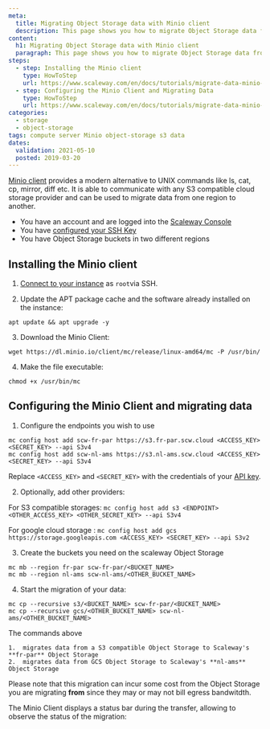 ```yaml
---
meta:
  title: Migrating Object Storage data with Minio client
  description: This page shows you how to migrate Object Storage data from one region to another with Minio client
content:
  h1: Migrating Object Storage data with Minio client
  paragraph: This page shows you how to migrate Object Storage data from one region to another with Minio client
steps:
  - step: Installing the Minio client
    type: HowToStep
    url: https://www.scaleway.com/en/docs/tutorials/migrate-data-minio-client/#Installing-the-Minio-client
  - step: Configuring the Minio Client and Migrating Data
    type: HowToStep
    url: https://www.scaleway.com/en/docs/tutorials/migrate-data-minio-client/#Configuring-the-Minio-client-and-migrating-data
categories:
  - storage
  - object-storage
tags: compute server Minio object-storage s3 data
dates:
  validation: 2021-05-10
  posted: 2019-03-20
---
```


[Minio client](https://docs.minio.io/docs/minio-client-quickstart-guide.html) provides a modern alternative to UNIX commands like ls, cat, cp, mirror, diff etc. It is able to communicate with any S3 compatible cloud storage provider and can be used to migrate data from one region to another.

<Message type="requirement">

- You have an account and are logged into the [Scaleway Console](https://console.scaleway.com)
- You have [configured your SSH Key](/console/my-project/how-to/create-ssh-key/)
- You have Object Storage buckets in two different regions

</Message>

## Installing the Minio client

1. [Connect to your instance](/compute/instances/how-to/connect-to-instance/) as `root`via SSH. 

2. Update the APT package cache and the software already installed on the instance:
  ```
  apt update && apt upgrade -y
  ```

3. Download the Minio Client:
  ```
  wget https://dl.minio.io/client/mc/release/linux-amd64/mc -P /usr/bin/
  ```

4. Make the file executable:
  ```
  chmod +x /usr/bin/mc
  ```

## Configuring the Minio Client and migrating data

1. Configure the endpoints you wish to use
  ```
  mc config host add scw-fr-par https://s3.fr-par.scw.cloud <ACCESS_KEY> <SECRET_KEY> --api S3v4
  mc config host add scw-nl-ams https://s3.nl-ams.scw.cloud <ACCESS_KEY> <SECRET_KEY> --api S3v4
  ```

  <Message type="note">

  Replace `<ACCESS_KEY>` and `<SECRET_KEY>` with the credentials of your [API key](/console/my-project/how-to/generate-api-key/).

  </Message>

2. Optionally, add other providers:

  For S3 compatible storages:
    ```
    mc config host add s3 <ENDPOINT> <OTHER_ACCESS_KEY> <OTHER_SECRET_KEY> --api S3v4
    ```

  For google cloud storage :
    ```
    mc config host add gcs  https://storage.googleapis.com <ACCESS_KEY> <SECRET_KEY> --api S3v2
    ```

3. Create the buckets you need on the scaleway Object Storage
  ```
  mc mb --region fr-par scw-fr-par/<BUCKET_NAME>
  mc mb --region nl-ams scw-nl-ams/<OTHER_BUCKET_NAME>
  ```

4. Start the migration of your data:
  ```
  mc cp --recursive s3/<BUCKET_NAME> scw-fr-par/<BUCKET_NAME>
  mc cp --recursive gcs/<OTHER_BUCKET_NAME> scw-nl-ams/<OTHER_BUCKET_NAME>
  ```
  The commands above

    1.  migrates data from a S3 compatible Object Storage to Scaleway's **fr-par** Object Storage
    2.  migrates data from GCS Object Storage to Scaleway's **nl-ams** Object Storage

  <Message type="important">

  Please note that this migration can incur some cost from the Object Storage you are migrating **from** since they may or may not bill egress bandwitdth.

  </Message>

  The Minio Client displays a status bar during the transfer, allowing to observe the status of the migration:

  <Lightbox src="scaleway-mc.png" alt="" />
